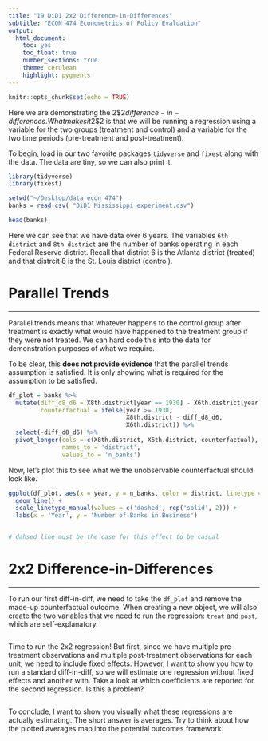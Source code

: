 ```yaml
---
title: "19 DiD1 2x2 Difference-in-Differences"
subtitle: "ECON 474 Econometrics of Policy Evaluation"
output: 
  html_document:
    toc: yes
    toc_float: true
    number_sections: true
    theme: cerulean
    highlight: pygments
---
```


```r
knitr::opts_chunk$set(echo = TRUE)
```


Here we are demonstrating the 2$\times$2 difference-in-differences.
What makes it 2$\times$2 is that we will be running a regression using a variable for the two groups (treatment and control) and a variable for the two time periods (pre-treatment and post-treatment).

To begin, load in our two favorite packages `tidyverse` and `fixest` along with the data.
The data are tiny, so we can also print it.


```r
library(tidyverse)
library(fixest)

setwd("~/Desktop/data econ 474")
banks = read.csv( "DiD1 Mississippi experiment.csv")

head(banks)
```

Here we can see that we have data over 6 years.
The variables `6th district` and `8th district` are the number of banks operating in each Federal Reserve district.
Recall that district 6 is the Atlanta district (treated) and that distrcit 8 is the St. Louis district (control).

# Parallel Trends
********************************************************************************

Parallel trends means that whatever happens to the control group after treatment is exactly what would have happened to the treatment group if they were not treated.
We can hard code this into the data for demonstration purposes of what we require.

To be clear, this **does not provide evidence** that the parallel trends assumption is satisfied.
It is only showing what is required for the assumption to be satisfied.


```r
df_plot = banks %>%
  mutate(diff_d8_d6 = X8th.district[year == 1930] - X6th.district[year == 1930],
         counterfactual = ifelse(year >= 1930,
                                 X8th.district - diff_d8_d6,
                                 X6th.district)) %>%
  select(-diff_d8_d6) %>%
  pivot_longer(cols = c(X8th.district, X6th.district, counterfactual),
               names_to = 'district',
               values_to = 'n_banks')

```

Now, let's plot this to see what we the unobservable counterfactual should look like.

```r
ggplot(df_plot, aes(x = year, y = n_banks, color = district, linetype = district)) +
  geom_line() +
  scale_linetype_manual(values = c('dashed', rep('solid', 2))) +
  labs(x = 'Year', y = 'Number of Banks in Business')


# dahsed line must be the case for this effect to be casual
```


# 2x2 Difference-in-Differences
********************************************************************************

To run our first diff-in-diff, we need to take the `df_plot` and remove the made-up counterfactual outcome.
When creating a new object, we will also create the two variables that we need to run the regression: `treat` and `post`, which are self-explanatory.


```r

```

Time to run the 2x2 regression!
But first, since we have multiple pre-treatment observations and multiple post-treatment observations for each unit, we need to include fixed effects.
However, I want to show you how to run a standard diff-in-diff, so we will estimate one regression without fixed effects and another with.
Take a look at which coefficients are reported for the second regression.
Is this a problem?


```r

```


To conclude, I want to show you visually what these regressions are actually estimating.
The short answer is averages.
Try to think about how the plotted averages map into the potential outcomes framework.

```r

```



